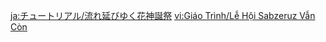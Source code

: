 {{Tutorial
|title  = The Continuation of the Sabzeruz Festival
|about  = The Continuation of the Sabzeruz Festival
|image1 = Tutorial The Continuation of the Sabzeruz Festival 1.png
|text1  = When you enter a state of {{Color|help|Contemplation}}, you can choose any text entry to interpret it.<br>This interpretation process involves analysis of the text entry and may yield new entries. Once interpreted, you may submit that text as a conclusion.
|image2 = Tutorial The Continuation of the Sabzeruz Festival 2.png
|text2  = Some text entries can be associated with one another once intepreted.<br>Select {{Color|help|Associate}} to choose the other text entry, then select {{Color|help|Trigger Association}}.<br>You can gain new text entries by performing accurate associations.
|image3 = Tutorial The Continuation of the Sabzeruz Festival 3.png
|text3  = If one of the text entries on the current page can be used as a conclusion, then select that entry before choosing {{Color|help|Submit Conclusion}}.
}}
<noinclude>
<!-- interwikis -->
[[ja:チュートリアル/流れ延びゆく花神誕祭]]
[[vi:Giáo Trình/Lễ Hội Sabzeruz Vẫn Còn]]
</noinclude>